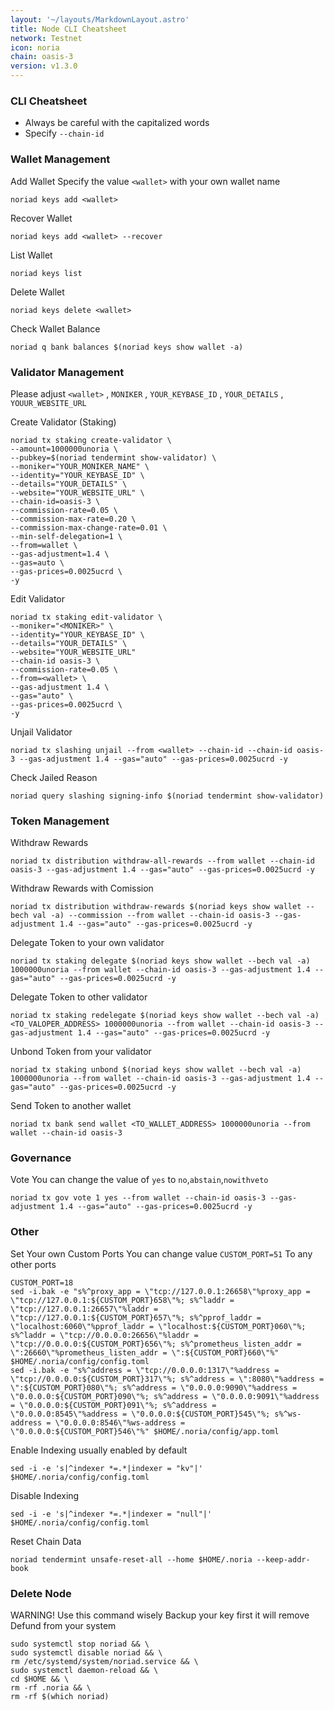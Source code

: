 ```yaml
---
layout: '~/layouts/MarkdownLayout.astro'
title: Node CLI Cheatsheet
network: Testnet
icon: noria
chain: oasis-3
version: v1.3.0
---
```


### CLI Cheatsheet

- Always be careful with the capitalized words
- Specify `--chain-id`

### Wallet Management

Add Wallet
Specify the value `<wallet>` with your own wallet name

```
noriad keys add <wallet>
```

Recover Wallet
```
noriad keys add <wallet> --recover
```

List Wallet
```
noriad keys list
```

Delete Wallet
```
noriad keys delete <wallet>
```

Check Wallet Balance
```
noriad q bank balances $(noriad keys show wallet -a)
```

### Validator Management

Please adjust `<wallet>` , `MONIKER` , `YOUR_KEYBASE_ID` , `YOUR_DETAILS` , `YOUUR_WEBSITE_URL`

Create Validator (Staking)
```
noriad tx staking create-validator \
--amount=1000000unoria \
--pubkey=$(noriad tendermint show-validator) \
--moniker="YOUR_MONIKER_NAME" \
--identity="YOUR_KEYBASE_ID" \
--details="YOUR_DETAILS" \
--website="YOUR_WEBSITE_URL" \
--chain-id=oasis-3 \
--commission-rate=0.05 \
--commission-max-rate=0.20 \
--commission-max-change-rate=0.01 \
--min-self-delegation=1 \
--from=wallet \
--gas-adjustment=1.4 \
--gas=auto \
--gas-prices=0.0025ucrd \
-y
```

Edit Validator
```
noriad tx staking edit-validator \
--moniker="<MONIKER>" \
--identity="YOUR_KEYBASE_ID" \
--details="YOUR_DETAILS" \
--website="YOUR_WEBSITE_URL"
--chain-id oasis-3 \
--commission-rate=0.05 \
--from=<wallet> \
--gas-adjustment 1.4 \
--gas="auto" \
--gas-prices=0.0025ucrd \
-y
```


Unjail Validator
```
noriad tx slashing unjail --from <wallet> --chain-id --chain-id oasis-3 --gas-adjustment 1.4 --gas="auto" --gas-prices=0.0025ucrd -y
```

Check Jailed Reason
```
noriad query slashing signing-info $(noriad tendermint show-validator)
```

### Token Management

Withdraw Rewards
```
noriad tx distribution withdraw-all-rewards --from wallet --chain-id oasis-3 --gas-adjustment 1.4 --gas="auto" --gas-prices=0.0025ucrd -y
```

Withdraw Rewards with Comission
```
noriad tx distribution withdraw-rewards $(noriad keys show wallet --bech val -a) --commission --from wallet --chain-id oasis-3 --gas-adjustment 1.4 --gas="auto" --gas-prices=0.0025ucrd -y
```

Delegate Token to your own validator
```
noriad tx staking delegate $(noriad keys show wallet --bech val -a) 1000000unoria --from wallet --chain-id oasis-3 --gas-adjustment 1.4 --gas="auto" --gas-prices=0.0025ucrd -y
```

Delegate Token to other validator
```
noriad tx staking redelegate $(noriad keys show wallet --bech val -a) <TO_VALOPER_ADDRESS> 1000000unoria --from wallet --chain-id oasis-3 --gas-adjustment 1.4 --gas="auto" --gas-prices=0.0025ucrd -y
```

Unbond Token from your validator
```
noriad tx staking unbond $(noriad keys show wallet --bech val -a) 1000000unoria --from wallet --chain-id oasis-3 --gas-adjustment 1.4 --gas="auto" --gas-prices=0.0025ucrd -y
```

Send Token to another wallet
```
noriad tx bank send wallet <TO_WALLET_ADDRESS> 1000000unoria --from wallet --chain-id oasis-3
```

### Governance 

Vote
You can change the value of `yes` to `no`,`abstain`,`nowithveto`

```
noriad tx gov vote 1 yes --from wallet --chain-id oasis-3 --gas-adjustment 1.4 --gas="auto" --gas-prices=0.0025ucrd -y
```

### Other

Set Your own Custom Ports
You can change value `CUSTOM_PORT=51` To any other ports
```
CUSTOM_PORT=18
sed -i.bak -e "s%^proxy_app = \"tcp://127.0.0.1:26658\"%proxy_app = \"tcp://127.0.0.1:${CUSTOM_PORT}658\"%; s%^laddr = \"tcp://127.0.0.1:26657\"%laddr = \"tcp://127.0.0.1:${CUSTOM_PORT}657\"%; s%^pprof_laddr = \"localhost:6060\"%pprof_laddr = \"localhost:${CUSTOM_PORT}060\"%; s%^laddr = \"tcp://0.0.0.0:26656\"%laddr = \"tcp://0.0.0.0:${CUSTOM_PORT}656\"%; s%^prometheus_listen_addr = \":26660\"%prometheus_listen_addr = \":${CUSTOM_PORT}660\"%" $HOME/.noria/config/config.toml
sed -i.bak -e "s%^address = \"tcp://0.0.0.0:1317\"%address = \"tcp://0.0.0.0:${CUSTOM_PORT}317\"%; s%^address = \":8080\"%address = \":${CUSTOM_PORT}080\"%; s%^address = \"0.0.0.0:9090\"%address = \"0.0.0.0:${CUSTOM_PORT}090\"%; s%^address = \"0.0.0.0:9091\"%address = \"0.0.0.0:${CUSTOM_PORT}091\"%; s%^address = \"0.0.0.0:8545\"%address = \"0.0.0.0:${CUSTOM_PORT}545\"%; s%^ws-address = \"0.0.0.0:8546\"%ws-address = \"0.0.0.0:${CUSTOM_PORT}546\"%" $HOME/.noria/config/app.toml
```

Enable Indexing usually enabled by default
```
sed -i -e 's|^indexer *=.*|indexer = "kv"|' $HOME/.noria/config/config.toml
```

Disable Indexing
```
sed -i -e 's|^indexer *=.*|indexer = "null"|' $HOME/.noria/config/config.toml
```

Reset Chain Data
```
noriad tendermint unsafe-reset-all --home $HOME/.noria --keep-addr-book
```

### Delete Node

WARNING! Use this command wisely 
Backup your key first it will remove Defund from your system

```
sudo systemctl stop noriad && \
sudo systemctl disable noriad && \
rm /etc/systemd/system/noriad.service && \
sudo systemctl daemon-reload && \
cd $HOME && \
rm -rf .noria && \
rm -rf $(which noriad)
```
